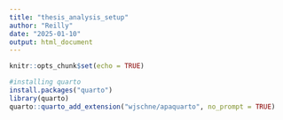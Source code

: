 ```yaml
---
title: "thesis_analysis_setup"
author: "Reilly"
date: "2025-01-10"
output: html_document
---
```


```r
knitr::opts_chunk$set(echo = TRUE)
```

```r
#installing quarto
install.packages("quarto")
library(quarto)
quarto::quarto_add_extension("wjschne/apaquarto", no_prompt = TRUE)
```